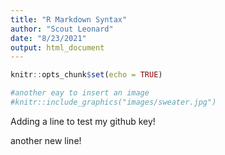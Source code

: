 ```yaml
---
title: "R Markdown Syntax"
author: "Scout Leonard"
date: "8/23/2021"
output: html_document
---
```


```r
knitr::opts_chunk$set(echo = TRUE)
```

```r
#another eay to insert an image
#knitr::include_graphics("images/sweater.jpg")
```
Adding a line to test my github key!

another new line! 

